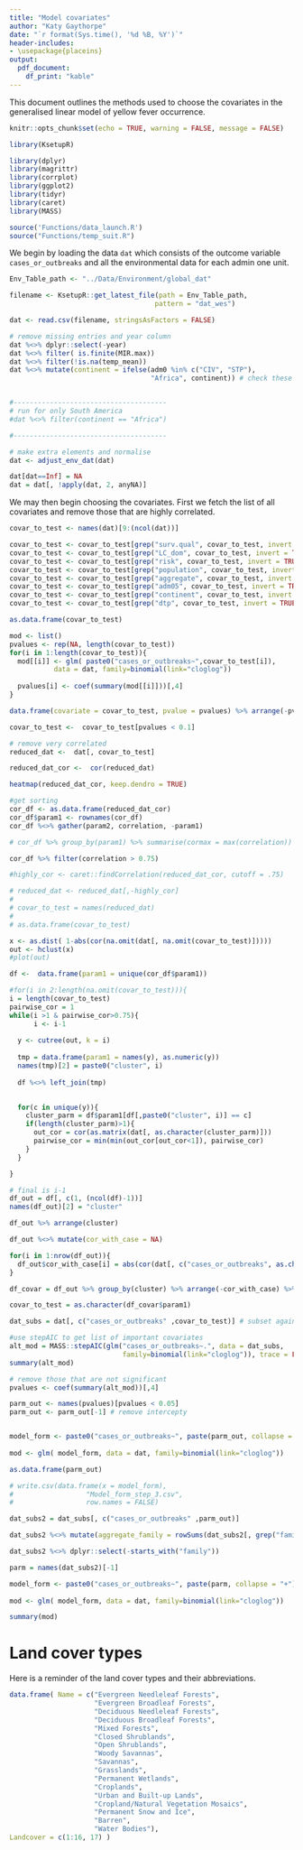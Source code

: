 ```yaml
---
title: "Model covariates"
author: "Katy Gaythorpe"
date: "`r format(Sys.time(), '%d %B, %Y')`"
header-includes: 
- \usepackage{placeins}
output: 
  pdf_document:
    df_print: "kable"
---
```


This document outlines the methods used to choose the covariates in the generalised linear model of yellow fever occurrence.

```r
knitr::opts_chunk$set(echo = TRUE, warning = FALSE, message = FALSE)
```


```r
library(KsetupR)

library(dplyr)
library(magrittr)
library(corrplot)
library(ggplot2)
library(tidyr)
library(caret)
library(MASS)

source('Functions/data_launch.R')
source("Functions/temp_suit.R")
```

We begin by loading the data `dat` which consists of the outcome variable `cases_or_outbreaks` and all the environmental data for each admin one unit.


```r

Env_Table_path <- "../Data/Environment/global_dat"

filename <- KsetupR::get_latest_file(path = Env_Table_path, 
                                    pattern = "dat_wes")

dat <- read.csv(filename, stringsAsFactors = FALSE)

# remove missing entries and year column
dat %<>% dplyr::select(-year)
dat %<>% filter( is.finite(MIR.max))
dat %<>% filter(!is.na(temp_mean))
dat %<>% mutate(continent = ifelse(adm0 %in% c("CIV", "STP"),
                                   "Africa", continent)) # check these are assigned properly


#--------------------------------------
# run for only South America
#dat %<>% filter(continent == "Africa") 

#--------------------------------------

# make extra elements and normalise
dat <- adjust_env_dat(dat)

dat[dat==Inf] = NA
dat = dat[, !apply(dat, 2, anyNA)]


```

We may then begin choosing the covariates. First we fetch the list of all covariates and remove those that are highly correlated.

```r
covar_to_test <- names(dat)[9:(ncol(dat))]

covar_to_test <- covar_to_test[grep("surv.qual", covar_to_test, invert = TRUE)]
covar_to_test <- covar_to_test[grep("LC_dom", covar_to_test, invert = TRUE)]
covar_to_test <- covar_to_test[grep("risk", covar_to_test, invert = TRUE)]
covar_to_test <- covar_to_test[grep("population", covar_to_test, invert = TRUE)]
covar_to_test <- covar_to_test[grep("aggregate", covar_to_test, invert = TRUE)]
covar_to_test <- covar_to_test[grep("adm05", covar_to_test, invert = TRUE)]
covar_to_test <- covar_to_test[grep("continent", covar_to_test, invert = TRUE)]
covar_to_test <- covar_to_test[grep("dtp", covar_to_test, invert = TRUE)]

as.data.frame(covar_to_test)
```

```r

mod <- list()
pvalues <- rep(NA, length(covar_to_test))
for(i in 1:length(covar_to_test)){
  mod[[i]] <- glm( paste0("cases_or_outbreaks~",covar_to_test[i]), 
           data = dat, family=binomial(link="cloglog"))
  
  pvalues[i] <- coef(summary(mod[[i]]))[,4]
}

data.frame(covariate = covar_to_test, pvalue = pvalues) %>% arrange(-pvalues)

covar_to_test <-  covar_to_test[pvalues < 0.1]

```

```r

# remove very correlated
reduced_dat <-  dat[, covar_to_test]

reduced_dat_cor <-  cor(reduced_dat)

heatmap(reduced_dat_cor, keep.dendro = TRUE)

#get sorting 
cor_df <- as.data.frame(reduced_dat_cor) 
cor_df$param1 <- rownames(cor_df)
cor_df %<>% gather(param2, correlation, -param1)

# cor_df %>% group_by(param1) %>% summarise(cormax = max(correlation)) %>% arrange(-cormax)

cor_df %>% filter(correlation > 0.75)

#highly_cor <- caret::findCorrelation(reduced_dat_cor, cutoff = .75)

# reduced_dat <- reduced_dat[,-highly_cor]
# 
# covar_to_test = names(reduced_dat)
# 
# as.data.frame(covar_to_test)

```



```r
x <- as.dist( 1-abs(cor(na.omit(dat[, na.omit(covar_to_test)]))))
out <- hclust(x)
#plot(out)

df <-  data.frame(param1 = unique(cor_df$param1))

#for(i in 2:length(na.omit(covar_to_test))){
i = length(covar_to_test)
pairwise_cor = 1
while(i >1 & pairwise_cor>0.75){
      i <- i-1
      
  y <- cutree(out, k = i)
  
  tmp = data.frame(param1 = names(y), as.numeric(y))
  names(tmp)[2] = paste0("cluster", i)
  
  df %<>% left_join(tmp)
  

  for(c in unique(y)){
    cluster_parm = df$param1[df[,paste0("cluster", i)] == c]
    if(length(cluster_parm)>1){
      out_cor = cor(as.matrix(dat[, as.character(cluster_parm)]))
      pairwise_cor = min(min(out_cor[out_cor<1]), pairwise_cor)
    }
  }

}

# final is i-1
df_out = df[, c(1, (ncol(df)-1))]
names(df_out)[2] = "cluster"

df_out %>% arrange(cluster)
```


```r

df_out %<>% mutate(cor_with_case = NA)

for(i in 1:nrow(df_out)){
  df_out$cor_with_case[i] = abs(cor(dat[, c("cases_or_outbreaks", as.character(df_out$param1[i]))])[1,2])
}

df_covar = df_out %>% group_by(cluster) %>% arrange(-cor_with_case) %>% summarise(param1 = first(param1))

covar_to_test = as.character(df_covar$param1)
```

```r

dat_subs = dat[, c("cases_or_outbreaks" ,covar_to_test)] # subset again to only columns of interest

#use stepAIC to get list of important covariates
alt_mod = MASS::stepAIC(glm("cases_or_outbreaks~.", data = dat_subs, 
                            family=binomial(link="cloglog")), trace = FALSE)
summary(alt_mod)

# remove those that are not significant
pvalues <- coef(summary(alt_mod))[,4]

parm_out <- names(pvalues)[pvalues < 0.05]
parm_out <- parm_out[-1] # remove intercepty


model_form <- paste0("cases_or_outbreaks~", paste(parm_out, collapse = "+") )
  
mod <- glm( model_form, data = dat, family=binomial(link="cloglog"))

as.data.frame(parm_out)

# write.csv(data.frame(x = model_form),
#                  "Model_form_step_3.csv",
#                  row.names = FALSE)

```

```r

dat_subs2 = dat_subs[, c("cases_or_outbreaks" ,parm_out)]

dat_subs2 %<>% mutate(aggregate_family = rowSums(dat_subs2[, grep("family", names(dat_subs2))]))

dat_subs2 %<>% dplyr::select(-starts_with("family"))

parm = names(dat_subs2)[-1]

model_form <- paste0("cases_or_outbreaks~", paste(parm, collapse = "+") )
  
mod <- glm( model_form, data = dat, family=binomial(link="cloglog"))

summary(mod)
```

# Land cover types

Here is a reminder of the land cover types and their abbreviations.

```r

data.frame( Name = c("Evergreen Needleleaf Forests",
                     "Evergreen Broadleaf Forests",
                     "Deciduous Needleleaf Forests",
                     "Deciduous Broadleaf Forests",
                     "Mixed Forests",
                     "Closed Shrublands",
                     "Open Shrublands",
                     "Woody Savannas",
                     "Savannas",
                     "Grasslands",
                     "Permanent Wetlands",
                     "Croplands",
                     "Urban and Built-up Lands",
                     "Cropland/Natural Vegetation Mosaics",
                     "Permanent Snow and Ice",
                     "Barren",
                     "Water Bodies"),
Landcover = c(1:16, 17) )

```